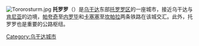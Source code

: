 [[File:Tororosturm.jpg|thumb]]
'''托罗罗'''（{{lang|sw|Tororo}}）是[[乌干达|乌干达]]东部[[托罗罗区|托罗罗区]]的一座城市，接近乌干达与[[肯尼亚|肯尼亚]]的边境，[[帕夸奇|帕夸奇]]至[[内罗毕|内罗毕]]和[[卡塞塞|卡塞塞]]至[[坎帕拉|坎帕拉]]两条铁路在该城交汇。此外，托罗罗也是重要的公路枢纽。

{{coord|0|41|N|34|11|E|region:UG_type:city|display=title}}

{{DEFAULTSORT:Tororo}}
[[Category:乌干达城市|Category:乌干达城市]]
{{uganda-geo-stub}}